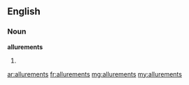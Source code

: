 ==English==

===Noun===
'''allurements'''

# {{plural of|[[allurement]]}}

[[ar:allurements]]
[[fr:allurements]]
[[mg:allurements]]
[[my:allurements]]